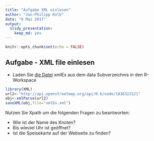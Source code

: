 ```yaml
---
title: "Aufgabe XML einlesen"
author: "Jan-Philipp Kolb"
date: "8 Mai 2017"
output: 
  slidy_presentation: 
    keep_md: yes
---
```


```r
knitr::opts_chunk$set(echo = FALSE)
```

## Aufgabe - XML file einlesen

- Laden Sie [die Datei](https://github.com/Japhilko/RInterfaces/blob/master/data/xmlEx.xml) xmlEx aus dem data Subverzeichnis in den R-Workspace  


```r
library(XML)
url2<-"http://api.openstreetmap.org/api/0.6/node/1836323121"
obj<-xmlParse(url2)
saveXML(obj,file="xmlEx.xml")
```


Nutzen Sie Xpath um die folgenden Fragen zu beantworten:

- Wie ist der Name des Knoten?
- Bis wieviel Uhr ist geöffnet?
- Ist die Speisekarte auf der Webseite zu finden?
